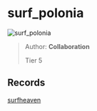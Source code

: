 
# surf_polonia

![surf_polonia](https://raw.githubusercontent.com/Sayt123/SurfMapPics/Maps-and-bonuses/csgo/surf_polonia.jpg)

> Author: **Collaboration**
>
> Tier 5

## Records

[surfheaven](https://surfheaven.eu/map/surf_polonia)

